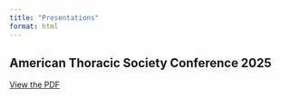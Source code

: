 ```yaml
---
title: "Presentations"
format: html
---
```


::: column-page
## American Thoracic Society Conference 2025

[View the PDF](pdfs/ats_2025_lactaoen.pdf)

:::
